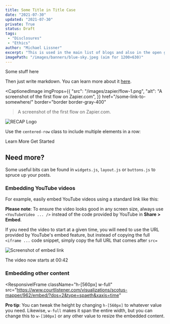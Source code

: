 ```yaml
---
title: Some Title in Title Case
date: "2021-07-30"
updated: "2021-07-30"
private: True
status: Draft
tags:
 - "Disclosures"
 - "Ethics"
author: "Michael Lissner"
excerpt: "This is used in the main list of blogs and also in the open graph previews."
imagePath: "/images/banners/blue-sky.jpeg (aim for 1200×630)"
---
```


<p className="lead">Some stuff here</p>

Then just write markdown. You can learn more about it [here][markdown-help].

[markdown-help]: https://www.courtlistener.com/help/markdown/

<CaptionedImage
  imgProps={{
    "src": "/images/zapier/flow-1.png",
    "alt": "A screenshot of the first flow on Zapier.com",
  }}
  href="/some-link-to-somewhere/"
  border="border border-gray-400"
>A screenshot of the first flow on Zapier.com.</CaptionedImage>


<div className="left-image or right-image">
    <img src="/images/recap_r-150x150.png"
         alt="RECAP Logo"/>
</div>

Use the `centered-row` class to include multiple elements in a row:

<p className="centered-row">
  <PurpleButton href="https://www.courtlistener.com/help/api/webhooks/" size="lg">Learn More</PurpleButton>
  <PurpleButton href="https://www.courtlistener.com/help/api/webhooks/getting-started/" size="lg">Get Started</PurpleButton>
</p>

## Need more?

Some useful bits can be found in `widgets.js`, `layout.js` or `buttons.js` to spruce up your posts.

### Embedding YouTube videos

For example, easily embed YouTube videos using a standard link like this:

<YouTubeVideo src="https://www.youtube.com/watch?v=NdfuLlcL1CU"/>

**Please note**: To ensure the video looks good in any screen size, always use `<YouTubeVideo ... />` instead of the code provided by YouTube in **Share > Embed**.

If you need the video to start at a given time, you will need to use the URL provided by YouTube's embed feature,
but instead of copying the full `<iframe ...` code snippet, simply copy the full URL that comes after `src=`

<p className="centered-row">
  <img src="/images/example/youtube-embed-link.png"
       alt="Screenshot of embed link"
       className="w-96"/>
</p>

The video now starts at 00:42

<YouTubeVideo src="https://www.youtube.com/embed/NdfuLlcL1CU?si=ybZWg1Bce_W34IXo&amp;start=42"/>

### Embedding other content

<ResponsiveIFrame
  className="h-[560px] w-full"
  src="https://www.courtlistener.com/visualizations/scotus-mapper/962/embed/?dos=2&type=spaeth&xaxis=time"
></ResponsiveIFrame>

**Pro tip**: You can tweak the height by changing `h-[560px]` to whatever value you need.
Likewise, `w-full` makes it span the entire width, but you can change this to `w-[100px]` or any other value to resize the embedded content.
